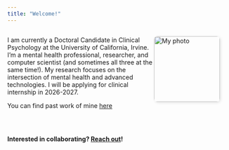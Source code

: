 ```yaml
---
title: "Welcome!"
---
```


<div style="overflow: auto;">

  <img src="profile_picture.jpg" alt="My photo" width="150" style="float: right; margin-right: 20px; margin-bottom: 10px; border-radius: 8px; box-shadow: 2px 2px 6px rgba(0,0,0,0.1);">

I am currently a Doctoral Candidate in Clinical Psychology at the University of California, Irvine. I'm a mental health professional, researcher, and computer scientist (and sometimes all three at the same time!). My research focuses on the intersection of mental health and advanced technologies. I will be applying for clinical internship in 2026-2027. 

You can find past work of mine [here](https://scholar.google.com/citations?user=tV5UcbwAAAAJ&hl=en)

</div>

<br> 

__Interested in collaborating? [Reach out](mailto:kwislock@uci.edu)!__
